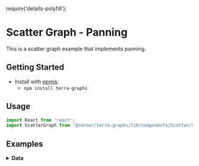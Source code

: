 require('details-polyfill');

# Scatter Graph - Panning

This is a scatter graph example that implements panning.

## Getting Started

- Install with [npmjs](https://www.npmjs.com):
  - `npm install terra-graphs`

## Usage

```jsx
import React from 'react';
import ScatterGraph from '@cerner/terra-graphs/lib/components/Scatter/ScatterGraph';
```

## Examples
<ScatterGraphPanning />

<details>
<summary style={{ fontSize: 24 }}>
<b>Data</b>
</summary>

### Graph Config object
<GraphConfig />

### Data object
<DataObject />
</details>
